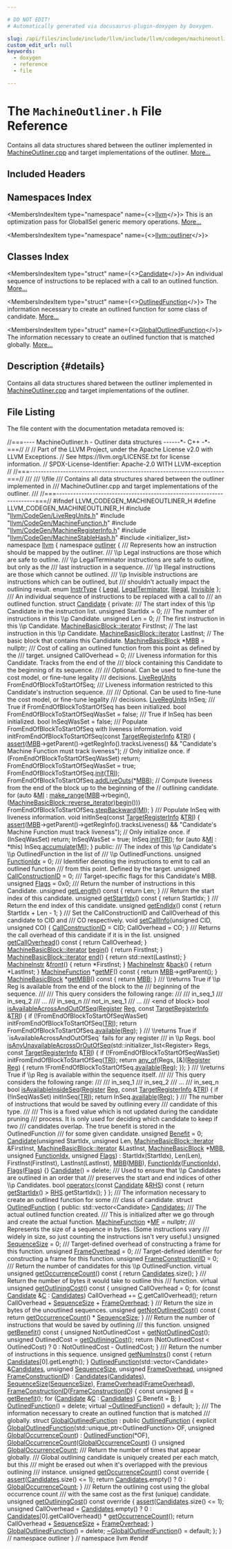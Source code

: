 ```yaml
---

# DO NOT EDIT!
# Automatically generated via docusaurus-plugin-doxygen by Doxygen.

slug: /api/files/include/include/llvm/include/llvm/codegen/machineoutliner-h
custom_edit_url: null
keywords:
  - doxygen
  - reference
  - file

---
```





# The `MachineOutliner.h` File Reference

<DoxygenPage pluginConfig={pluginConfig}>

Contains all data structures shared between the outliner implemented in <a href="/docs/api/files/lib/lib/codegen/machineoutliner-cpp">MachineOutliner.cpp</a> and target implementations of the outliner. <a href="#details">More...</a>

## Included Headers

<IncludesList>
<IncludesListItem
  filePath="llvm/CodeGen/LiveRegUnits.h"
  permalink="/docs/api/files/include/include/llvm/include/llvm/codegen/liveregunits-h"
  isLocal="true" />
<IncludesListItem
  filePath="llvm/CodeGen/MachineFunction.h"
  permalink="/docs/api/files/include/include/llvm/include/llvm/codegen/machinefunction-h"
  isLocal="true" />
<IncludesListItem
  filePath="llvm/CodeGen/MachineRegisterInfo.h"
  permalink="/docs/api/files/include/include/llvm/include/llvm/codegen/machineregisterinfo-h"
  isLocal="true" />
<IncludesListItem
  filePath="llvm/CodeGen/MachineStableHash.h"
  permalink="/docs/api/files/include/include/llvm/include/llvm/codegen/machinestablehash-h"
  isLocal="true" />
<IncludesListItem
  filePath="initializer_list"
  permalink=""
  isLocal="false" />
</IncludesList>

## Namespaces Index

<MembersIndex>

<MembersIndexItem
  type="namespace"
  name={<><a href="/docs/api/namespaces/llvm">llvm</a></>}>
This is an optimization pass for GlobalISel generic memory operations. <a href="/docs/api/namespaces/llvm/#details">More...</a>
</MembersIndexItem>

<MembersIndexItem
  type="namespace"
  name={<><a href="/docs/api/namespaces/llvm/outliner">llvm::outliner</a></>}>
</MembersIndexItem>

</MembersIndex>

## Classes Index

<MembersIndex>

<MembersIndexItem
  type="struct"
  name={<><a href="/docs/api/structs/llvm/outliner/candidate">Candidate</a></>}>
An individual sequence of instructions to be replaced with a call to an outlined function. <a href="/docs/api/structs/llvm/outliner/candidate/#details">More...</a>
</MembersIndexItem>

<MembersIndexItem
  type="struct"
  name={<><a href="/docs/api/structs/llvm/outliner/outlinedfunction">OutlinedFunction</a></>}>
The information necessary to create an outlined function for some class of candidate. <a href="/docs/api/structs/llvm/outliner/outlinedfunction/#details">More...</a>
</MembersIndexItem>

<MembersIndexItem
  type="struct"
  name={<><a href="/docs/api/structs/llvm/outliner/globaloutlinedfunction">GlobalOutlinedFunction</a></>}>
The information necessary to create an outlined function that is matched globally. <a href="/docs/api/structs/llvm/outliner/globaloutlinedfunction/#details">More...</a>
</MembersIndexItem>

</MembersIndex>

## Description {#details}

Contains all data structures shared between the outliner implemented in <a href="/docs/api/files/lib/lib/codegen/machineoutliner-cpp">MachineOutliner.cpp</a> and target implementations of the outliner.

## File Listing

The file content with the documentation metadata removed is:

<ProgramListing>

<Link id="l00001" /><CodeLine lineNumber="1"><span class="doxyHighlightComment">//===---- MachineOutliner.h - Outliner data structures ------&#42;- C++ -&#42;-===//</span></CodeLine>
<Link id="l00002" /><CodeLine lineNumber="2"><span class="doxyHighlightComment">//</span></CodeLine>
<Link id="l00003" /><CodeLine lineNumber="3"><span class="doxyHighlightComment">// Part of the LLVM Project, under the Apache License v2.0 with LLVM Exceptions.</span></CodeLine>
<Link id="l00004" /><CodeLine lineNumber="4"><span class="doxyHighlightComment">// See https://llvm.org/LICENSE.txt for license information.</span></CodeLine>
<Link id="l00005" /><CodeLine lineNumber="5"><span class="doxyHighlightComment">// SPDX-License-Identifier: Apache-2.0 WITH LLVM-exception</span></CodeLine>
<Link id="l00006" /><CodeLine lineNumber="6"><span class="doxyHighlightComment">//</span></CodeLine>
<Link id="l00007" /><CodeLine lineNumber="7"><span class="doxyHighlightComment">//===----------------------------------------------------------------------===//</span></CodeLine>
<Link id="l00008" /><CodeLine lineNumber="8"><span class="doxyHighlightComment">///</span></CodeLine>
<Link id="l00009" /><CodeLine lineNumber="9"><span class="doxyHighlightComment">/// \\file</span></CodeLine>
<Link id="l00010" /><CodeLine lineNumber="10"><span class="doxyHighlightComment">/// Contains all data structures shared between the outliner implemented in</span></CodeLine>
<Link id="l00011" /><CodeLine lineNumber="11"><span class="doxyHighlightComment">/// MachineOutliner.cpp and target implementations of the outliner.</span></CodeLine>
<Link id="l00012" /><CodeLine lineNumber="12"><span class="doxyHighlightComment">///</span></CodeLine>
<Link id="l00013" /><CodeLine lineNumber="13"><span class="doxyHighlightComment">//===----------------------------------------------------------------------===//</span></CodeLine>
<Link id="l00014" /><CodeLine lineNumber="14"></CodeLine>
<Link id="l00015" /><CodeLine lineNumber="15"><span class="doxyHighlightPreprocessor">#ifndef LLVM&#95;CODEGEN&#95;MACHINEOUTLINER&#95;H</span></CodeLine>
<Link id="l00016" /><CodeLine lineNumber="16"><span class="doxyHighlightPreprocessor">#define LLVM&#95;CODEGEN&#95;MACHINEOUTLINER&#95;H</span></CodeLine>
<Link id="l00017" /><CodeLine lineNumber="17"></CodeLine>
<Link id="l00018" /><CodeLine lineNumber="18"><span class="doxyHighlightPreprocessor">#include &quot;<a href="/docs/api/files/include/include/llvm/include/llvm/codegen/liveregunits-h">llvm/CodeGen/LiveRegUnits.h</a>&quot;</span></CodeLine>
<Link id="l00019" /><CodeLine lineNumber="19"><span class="doxyHighlightPreprocessor">#include &quot;<a href="/docs/api/files/include/include/llvm/include/llvm/codegen/machinefunction-h">llvm/CodeGen/MachineFunction.h</a>&quot;</span></CodeLine>
<Link id="l00020" /><CodeLine lineNumber="20"><span class="doxyHighlightPreprocessor">#include &quot;<a href="/docs/api/files/include/include/llvm/include/llvm/codegen/machineregisterinfo-h">llvm/CodeGen/MachineRegisterInfo.h</a>&quot;</span></CodeLine>
<Link id="l00021" /><CodeLine lineNumber="21"><span class="doxyHighlightPreprocessor">#include &quot;<a href="/docs/api/files/include/include/llvm/include/llvm/codegen/machinestablehash-h">llvm/CodeGen/MachineStableHash.h</a>&quot;</span></CodeLine>
<Link id="l00022" /><CodeLine lineNumber="22"><span class="doxyHighlightPreprocessor">#include &lt;initializer&#95;list&gt;</span></CodeLine>
<Link id="l00023" /><CodeLine lineNumber="23"></CodeLine>
<Link id="l00024" /><CodeLine lineNumber="24"><span class="doxyHighlightKeyword">namespace </span><span class="doxyHighlight"><a href="/docs/api/namespaces/llvm">llvm</a> &#123;</span></CodeLine>
<Link id="l00025" /><CodeLine lineNumber="25" lineLink="/docs/api/namespaces/llvm/outliner"><span class="doxyHighlightKeyword">namespace </span><span class="doxyHighlight"><a href="/docs/api/namespaces/llvm/outliner">outliner</a> &#123;</span></CodeLine>
<Link id="l00026" /><CodeLine lineNumber="26"></CodeLine>
<Link id="l00027" /><CodeLine lineNumber="27"><span class="doxyHighlightComment">/// Represents how an instruction should be mapped by the outliner.</span></CodeLine>
<Link id="l00028" /><CodeLine lineNumber="28"><span class="doxyHighlightComment">/// \\p Legal instructions are those which are safe to outline.</span></CodeLine>
<Link id="l00029" /><CodeLine lineNumber="29"><span class="doxyHighlightComment">/// \\p LegalTerminator instructions are safe to outline, but only as the</span></CodeLine>
<Link id="l00030" /><CodeLine lineNumber="30"><span class="doxyHighlightComment">/// last instruction in a sequence.</span></CodeLine>
<Link id="l00031" /><CodeLine lineNumber="31"><span class="doxyHighlightComment">/// \\p Illegal instructions are those which cannot be outlined.</span></CodeLine>
<Link id="l00032" /><CodeLine lineNumber="32"><span class="doxyHighlightComment">/// \\p Invisible instructions are instructions which can be outlined, but</span></CodeLine>
<Link id="l00033" /><CodeLine lineNumber="33"><span class="doxyHighlightComment">/// shouldn&#39;t actually impact the outlining result.</span></CodeLine>
<Link id="l00034" /><CodeLine lineNumber="34" lineLink="/docs/api/namespaces/llvm/outliner/#a0765e098fe7aae0f01b60ec890ac1b52a795f5ad85ed392b65a70b46dacaeef34"><span class="doxyHighlightKeyword">enum</span><span class="doxyHighlight"> <a href="/docs/api/namespaces/llvm/outliner/#a0765e098fe7aae0f01b60ec890ac1b52">InstrType</a> &#123; <a href="/docs/api/namespaces/llvm/outliner/#a0765e098fe7aae0f01b60ec890ac1b52a5b2760b5bb9cc62190d2ddfe563776b9">Legal</a>, <a href="/docs/api/namespaces/llvm/outliner/#a0765e098fe7aae0f01b60ec890ac1b52a6adc06fdab039cdbfaaeda00060c5e63">LegalTerminator</a>, <a href="/docs/api/namespaces/llvm/outliner/#a0765e098fe7aae0f01b60ec890ac1b52a795f5ad85ed392b65a70b46dacaeef34">Illegal</a>, <a href="/docs/api/namespaces/llvm/outliner/#a0765e098fe7aae0f01b60ec890ac1b52add798e74afcdf046a9a39e477261ab0e">Invisible</a> &#125;;</span></CodeLine>
<Link id="l00035" /><CodeLine lineNumber="35"></CodeLine>
<Link id="l00036" /><CodeLine lineNumber="36"><span class="doxyHighlightComment">/// An individual sequence of instructions to be replaced with a call to</span></CodeLine>
<Link id="l00037" /><CodeLine lineNumber="37"><span class="doxyHighlightComment">/// an outlined function.</span></CodeLine>
<Link id="l00038" /><CodeLine lineNumber="38" lineLink="/docs/api/structs/llvm/outliner/candidate"><span class="doxyHighlightKeyword">struct </span><span class="doxyHighlight"><a href="/docs/api/structs/llvm/outliner/candidate/#ac039e46455f0ef1ff13167791f1d52f9">Candidate</a> &#123;</span></CodeLine>
<Link id="l00039" /><CodeLine lineNumber="39"><span class="doxyHighlightKeyword">private</span><span class="doxyHighlight">:</span></CodeLine>
<Link id="l00040" /><CodeLine lineNumber="40"><span class="doxyHighlightComment">  /// The start index of this \\p Candidate in the instruction list.</span></CodeLine>
<Link id="l00041" /><CodeLine lineNumber="41"><span class="doxyHighlight">  </span><span class="doxyHighlightKeywordType">unsigned</span><span class="doxyHighlight"> StartIdx = 0;</span></CodeLine>
<Link id="l00042" /><CodeLine lineNumber="42"></CodeLine>
<Link id="l00043" /><CodeLine lineNumber="43"><span class="doxyHighlightComment">  /// The number of instructions in this \\p Candidate.</span></CodeLine>
<Link id="l00044" /><CodeLine lineNumber="44"><span class="doxyHighlight">  </span><span class="doxyHighlightKeywordType">unsigned</span><span class="doxyHighlight"> Len = 0;</span></CodeLine>
<Link id="l00045" /><CodeLine lineNumber="45"></CodeLine>
<Link id="l00046" /><CodeLine lineNumber="46"><span class="doxyHighlight">  </span><span class="doxyHighlightComment">// The first instruction in this \\p Candidate.</span></CodeLine>
<Link id="l00047" /><CodeLine lineNumber="47"><span class="doxyHighlight">  <a href="/docs/api/classes/llvm/machinebasicblock/#ae34c996b58df9b9ce6695a0c8b70c533">MachineBasicBlock::iterator</a> FirstInst;</span></CodeLine>
<Link id="l00048" /><CodeLine lineNumber="48"></CodeLine>
<Link id="l00049" /><CodeLine lineNumber="49"><span class="doxyHighlight">  </span><span class="doxyHighlightComment">// The last instruction in this \\p Candidate.</span></CodeLine>
<Link id="l00050" /><CodeLine lineNumber="50"><span class="doxyHighlight">  <a href="/docs/api/classes/llvm/machinebasicblock/#ae34c996b58df9b9ce6695a0c8b70c533">MachineBasicBlock::iterator</a> LastInst;</span></CodeLine>
<Link id="l00051" /><CodeLine lineNumber="51"></CodeLine>
<Link id="l00052" /><CodeLine lineNumber="52"><span class="doxyHighlight">  </span><span class="doxyHighlightComment">// The basic block that contains this Candidate.</span></CodeLine>
<Link id="l00053" /><CodeLine lineNumber="53"><span class="doxyHighlight">  <a href="/docs/api/classes/llvm/machinebasicblock">MachineBasicBlock</a> &#42;<a href="/docs/api/files/lib/lib/target/lib/target/arm/armslshardening-cpp/#a5958512eae2979bd2eb383977996a600">MBB</a> = </span><span class="doxyHighlightKeyword">nullptr</span><span class="doxyHighlight">;</span></CodeLine>
<Link id="l00054" /><CodeLine lineNumber="54"></CodeLine>
<Link id="l00055" /><CodeLine lineNumber="55"><span class="doxyHighlightComment">  /// Cost of calling an outlined function from this point as defined by the</span></CodeLine>
<Link id="l00056" /><CodeLine lineNumber="56"><span class="doxyHighlightComment">  /// target.</span></CodeLine>
<Link id="l00057" /><CodeLine lineNumber="57"><span class="doxyHighlight">  </span><span class="doxyHighlightKeywordType">unsigned</span><span class="doxyHighlight"> CallOverhead = 0;</span></CodeLine>
<Link id="l00058" /><CodeLine lineNumber="58"></CodeLine>
<Link id="l00059" /><CodeLine lineNumber="59"><span class="doxyHighlightComment">  /// Liveness information for this Candidate. Tracks from the end of the</span></CodeLine>
<Link id="l00060" /><CodeLine lineNumber="60"><span class="doxyHighlightComment">  /// block containing this Candidate to the beginning of its sequence.</span></CodeLine>
<Link id="l00061" /><CodeLine lineNumber="61"><span class="doxyHighlightComment">  ///</span></CodeLine>
<Link id="l00062" /><CodeLine lineNumber="62"><span class="doxyHighlightComment">  /// Optional. Can be used to fine-tune the cost model, or fine-tune legality</span></CodeLine>
<Link id="l00063" /><CodeLine lineNumber="63"><span class="doxyHighlightComment">  /// decisions.</span></CodeLine>
<Link id="l00064" /><CodeLine lineNumber="64"><span class="doxyHighlight">  <a href="/docs/api/classes/llvm/liveregunits">LiveRegUnits</a> FromEndOfBlockToStartOfSeq;</span></CodeLine>
<Link id="l00065" /><CodeLine lineNumber="65"></CodeLine>
<Link id="l00066" /><CodeLine lineNumber="66"><span class="doxyHighlightComment">  /// Liveness information restricted to this Candidate&#39;s instruction sequence.</span></CodeLine>
<Link id="l00067" /><CodeLine lineNumber="67"><span class="doxyHighlightComment">  ///</span></CodeLine>
<Link id="l00068" /><CodeLine lineNumber="68"><span class="doxyHighlightComment">  /// Optional. Can be used to fine-tune the cost model, or fine-tune legality</span></CodeLine>
<Link id="l00069" /><CodeLine lineNumber="69"><span class="doxyHighlightComment">  /// decisions.</span></CodeLine>
<Link id="l00070" /><CodeLine lineNumber="70"><span class="doxyHighlight">  <a href="/docs/api/classes/llvm/liveregunits">LiveRegUnits</a> InSeq;</span></CodeLine>
<Link id="l00071" /><CodeLine lineNumber="71"></CodeLine>
<Link id="l00072" /><CodeLine lineNumber="72"><span class="doxyHighlightComment">  /// True if FromEndOfBlockToStartOfSeq has been initialized.</span></CodeLine>
<Link id="l00073" /><CodeLine lineNumber="73"><span class="doxyHighlight">  </span><span class="doxyHighlightKeywordType">bool</span><span class="doxyHighlight"> FromEndOfBlockToStartOfSeqWasSet = </span><span class="doxyHighlightKeyword">false</span><span class="doxyHighlight">;</span></CodeLine>
<Link id="l00074" /><CodeLine lineNumber="74"></CodeLine>
<Link id="l00075" /><CodeLine lineNumber="75"><span class="doxyHighlightComment">  /// True if InSeq has been initialized.</span></CodeLine>
<Link id="l00076" /><CodeLine lineNumber="76"><span class="doxyHighlight">  </span><span class="doxyHighlightKeywordType">bool</span><span class="doxyHighlight"> InSeqWasSet = </span><span class="doxyHighlightKeyword">false</span><span class="doxyHighlight">;</span></CodeLine>
<Link id="l00077" /><CodeLine lineNumber="77"></CodeLine>
<Link id="l00078" /><CodeLine lineNumber="78"><span class="doxyHighlightComment">  /// Populate FromEndOfBlockToStartOfSeq with liveness information.</span></CodeLine>
<Link id="l00079" /><CodeLine lineNumber="79"><span class="doxyHighlight">  </span><span class="doxyHighlightKeywordType">void</span><span class="doxyHighlight"> initFromEndOfBlockToStartOfSeq(</span><span class="doxyHighlightKeyword">const</span><span class="doxyHighlight"> <a href="/docs/api/classes/llvm/targetregisterinfo">TargetRegisterInfo</a> &amp;<a href="/docs/api/files/lib/lib/codegen/machinesink-cpp/#a0f36ed1bc17fc1aa97fe291c439a0698">TRI</a>) &#123;</span></CodeLine>
<Link id="l00080" /><CodeLine lineNumber="80"><span class="doxyHighlight">    <a href="/docs/api/files/lib/lib/target/lib/target/amdgpu/silowercontrolflow-cpp/#a4868c5d81c5ccc98c47aeab6244346a0">assert</a>(<a href="/docs/api/files/lib/lib/target/lib/target/arm/armslshardening-cpp/#a5958512eae2979bd2eb383977996a600">MBB</a>-&gt;getParent()-&gt;getRegInfo().tracksLiveness() &amp;&amp;</span></CodeLine>
<Link id="l00081" /><CodeLine lineNumber="81"><span class="doxyHighlight">           </span><span class="doxyHighlightStringLiteral">&quot;Candidate&#39;s Machine Function must track liveness&quot;</span><span class="doxyHighlight">);</span></CodeLine>
<Link id="l00082" /><CodeLine lineNumber="82"><span class="doxyHighlight">    </span><span class="doxyHighlightComment">// Only initialize once.</span></CodeLine>
<Link id="l00083" /><CodeLine lineNumber="83"><span class="doxyHighlight">    </span><span class="doxyHighlightKeywordFlow">if</span><span class="doxyHighlight"> (FromEndOfBlockToStartOfSeqWasSet)</span></CodeLine>
<Link id="l00084" /><CodeLine lineNumber="84"><span class="doxyHighlight">      </span><span class="doxyHighlightKeywordFlow">return</span><span class="doxyHighlight">;</span></CodeLine>
<Link id="l00085" /><CodeLine lineNumber="85"><span class="doxyHighlight">    FromEndOfBlockToStartOfSeqWasSet = </span><span class="doxyHighlightKeyword">true</span><span class="doxyHighlight">;</span></CodeLine>
<Link id="l00086" /><CodeLine lineNumber="86"><span class="doxyHighlight">    FromEndOfBlockToStartOfSeq.<a href="/docs/api/classes/llvm/liveregunits/#a5e7fb90824f599580585b3b5c5116614">init</a>(<a href="/docs/api/files/lib/lib/codegen/machinesink-cpp/#a0f36ed1bc17fc1aa97fe291c439a0698">TRI</a>);</span></CodeLine>
<Link id="l00087" /><CodeLine lineNumber="87"><span class="doxyHighlight">    FromEndOfBlockToStartOfSeq.<a href="/docs/api/classes/llvm/liveregunits/#ab4fff7ad3de452b1b1d20de5afd986a3">addLiveOuts</a>(&#42;<a href="/docs/api/files/lib/lib/target/lib/target/arm/armslshardening-cpp/#a5958512eae2979bd2eb383977996a600">MBB</a>);</span></CodeLine>
<Link id="l00088" /><CodeLine lineNumber="88"><span class="doxyHighlight">    </span><span class="doxyHighlightComment">// Compute liveness from the end of the block up to the beginning of the</span></CodeLine>
<Link id="l00089" /><CodeLine lineNumber="89"><span class="doxyHighlight">    </span><span class="doxyHighlightComment">// outlining candidate.</span></CodeLine>
<Link id="l00090" /><CodeLine lineNumber="90"><span class="doxyHighlight">    </span><span class="doxyHighlightKeywordFlow">for</span><span class="doxyHighlight"> (</span><span class="doxyHighlightKeyword">auto</span><span class="doxyHighlight"> &amp;<a href="/docs/api/files/lib/lib/codegen/lib/codegen/globalisel/irtranslator-cpp/#abe44dfdea65b4f7e11e0a608ab708b76">MI</a> : <a href="/docs/api/namespaces/llvm/#a341215803e83773a3e97860dc291f121">make&#95;range</a>(<a href="/docs/api/files/lib/lib/target/lib/target/arm/armslshardening-cpp/#a5958512eae2979bd2eb383977996a600">MBB</a>-&gt;rbegin(),</span></CodeLine>
<Link id="l00091" /><CodeLine lineNumber="91"><span class="doxyHighlight">                               (<a href="/docs/api/classes/llvm/machinebasicblock/#abada92f8cd2854d2b747f14c4a7be0ed">MachineBasicBlock::reverse&#95;iterator</a>)<a href="/docs/api/structs/llvm/outliner/candidate/#aa7853f4784c221cd229da3b7bd756658">begin</a>()))</span></CodeLine>
<Link id="l00092" /><CodeLine lineNumber="92"><span class="doxyHighlight">      FromEndOfBlockToStartOfSeq.<a href="/docs/api/classes/llvm/liveregunits/#aa5fb273566c37fdc7da88a0fec5a554c">stepBackward</a>(<a href="/docs/api/files/lib/lib/codegen/lib/codegen/globalisel/irtranslator-cpp/#abe44dfdea65b4f7e11e0a608ab708b76">MI</a>);</span></CodeLine>
<Link id="l00093" /><CodeLine lineNumber="93"><span class="doxyHighlight">  &#125;</span></CodeLine>
<Link id="l00094" /><CodeLine lineNumber="94"></CodeLine>
<Link id="l00095" /><CodeLine lineNumber="95"><span class="doxyHighlightComment">  /// Populate InSeq with liveness information.</span></CodeLine>
<Link id="l00096" /><CodeLine lineNumber="96"><span class="doxyHighlight">  </span><span class="doxyHighlightKeywordType">void</span><span class="doxyHighlight"> initInSeq(</span><span class="doxyHighlightKeyword">const</span><span class="doxyHighlight"> <a href="/docs/api/classes/llvm/targetregisterinfo">TargetRegisterInfo</a> &amp;<a href="/docs/api/files/lib/lib/codegen/machinesink-cpp/#a0f36ed1bc17fc1aa97fe291c439a0698">TRI</a>) &#123;</span></CodeLine>
<Link id="l00097" /><CodeLine lineNumber="97"><span class="doxyHighlight">    <a href="/docs/api/files/lib/lib/target/lib/target/amdgpu/silowercontrolflow-cpp/#a4868c5d81c5ccc98c47aeab6244346a0">assert</a>(<a href="/docs/api/files/lib/lib/target/lib/target/arm/armslshardening-cpp/#a5958512eae2979bd2eb383977996a600">MBB</a>-&gt;getParent()-&gt;getRegInfo().tracksLiveness() &amp;&amp;</span></CodeLine>
<Link id="l00098" /><CodeLine lineNumber="98"><span class="doxyHighlight">           </span><span class="doxyHighlightStringLiteral">&quot;Candidate&#39;s Machine Function must track liveness&quot;</span><span class="doxyHighlight">);</span></CodeLine>
<Link id="l00099" /><CodeLine lineNumber="99"><span class="doxyHighlight">    </span><span class="doxyHighlightComment">// Only initialize once.</span></CodeLine>
<Link id="l00100" /><CodeLine lineNumber="100"><span class="doxyHighlight">    </span><span class="doxyHighlightKeywordFlow">if</span><span class="doxyHighlight"> (InSeqWasSet)</span></CodeLine>
<Link id="l00101" /><CodeLine lineNumber="101"><span class="doxyHighlight">      </span><span class="doxyHighlightKeywordFlow">return</span><span class="doxyHighlight">;</span></CodeLine>
<Link id="l00102" /><CodeLine lineNumber="102"><span class="doxyHighlight">    InSeqWasSet = </span><span class="doxyHighlightKeyword">true</span><span class="doxyHighlight">;</span></CodeLine>
<Link id="l00103" /><CodeLine lineNumber="103"><span class="doxyHighlight">    InSeq.<a href="/docs/api/classes/llvm/liveregunits/#a5e7fb90824f599580585b3b5c5116614">init</a>(<a href="/docs/api/files/lib/lib/codegen/machinesink-cpp/#a0f36ed1bc17fc1aa97fe291c439a0698">TRI</a>);</span></CodeLine>
<Link id="l00104" /><CodeLine lineNumber="104"><span class="doxyHighlight">    </span><span class="doxyHighlightKeywordFlow">for</span><span class="doxyHighlight"> (</span><span class="doxyHighlightKeyword">auto</span><span class="doxyHighlight"> &amp;<a href="/docs/api/files/lib/lib/codegen/lib/codegen/globalisel/irtranslator-cpp/#abe44dfdea65b4f7e11e0a608ab708b76">MI</a> : &#42;</span><span class="doxyHighlightKeyword">this</span><span class="doxyHighlight">)</span></CodeLine>
<Link id="l00105" /><CodeLine lineNumber="105"><span class="doxyHighlight">      InSeq.<a href="/docs/api/classes/llvm/liveregunits/#af7ea64c95b144306f76693d958be9741">accumulate</a>(<a href="/docs/api/files/lib/lib/codegen/lib/codegen/globalisel/irtranslator-cpp/#abe44dfdea65b4f7e11e0a608ab708b76">MI</a>);</span></CodeLine>
<Link id="l00106" /><CodeLine lineNumber="106"><span class="doxyHighlight">  &#125;</span></CodeLine>
<Link id="l00107" /><CodeLine lineNumber="107"></CodeLine>
<Link id="l00108" /><CodeLine lineNumber="108"><span class="doxyHighlightKeyword">public</span><span class="doxyHighlight">:</span></CodeLine>
<Link id="l00109" /><CodeLine lineNumber="109"><span class="doxyHighlightComment">  /// The index of this \\p Candidate&#39;s \\p OutlinedFunction in the list of</span></CodeLine>
<Link id="l00110" /><CodeLine lineNumber="110"><span class="doxyHighlightComment">  /// \\p OutlinedFunctions.</span></CodeLine>
<Link id="l00111" /><CodeLine lineNumber="111" lineLink="/docs/api/structs/llvm/outliner/candidate/#af8c36a6b8272375935985cc51cabafde"><span class="doxyHighlight">  </span><span class="doxyHighlightKeywordType">unsigned</span><span class="doxyHighlight"> <a href="/docs/api/structs/llvm/outliner/candidate/#af8c36a6b8272375935985cc51cabafde">FunctionIdx</a> = 0;</span></CodeLine>
<Link id="l00112" /><CodeLine lineNumber="112"></CodeLine>
<Link id="l00113" /><CodeLine lineNumber="113"><span class="doxyHighlightComment">  /// Identifier denoting the instructions to emit to call an outlined function</span></CodeLine>
<Link id="l00114" /><CodeLine lineNumber="114"><span class="doxyHighlightComment">  /// from this point. Defined by the target.</span></CodeLine>
<Link id="l00115" /><CodeLine lineNumber="115" lineLink="/docs/api/structs/llvm/outliner/candidate/#ac80f5b2407fd390f2f8328e658bc6ae6"><span class="doxyHighlight">  </span><span class="doxyHighlightKeywordType">unsigned</span><span class="doxyHighlight"> <a href="/docs/api/structs/llvm/outliner/candidate/#ac80f5b2407fd390f2f8328e658bc6ae6">CallConstructionID</a> = 0;</span></CodeLine>
<Link id="l00116" /><CodeLine lineNumber="116"></CodeLine>
<Link id="l00117" /><CodeLine lineNumber="117"><span class="doxyHighlightComment">  /// Target-specific flags for this Candidate&#39;s MBB.</span></CodeLine>
<Link id="l00118" /><CodeLine lineNumber="118" lineLink="/docs/api/structs/llvm/outliner/candidate/#a0683261a90b35e780119a5948301e728"><span class="doxyHighlight">  </span><span class="doxyHighlightKeywordType">unsigned</span><span class="doxyHighlight"> <a href="/docs/api/structs/llvm/outliner/candidate/#a0683261a90b35e780119a5948301e728">Flags</a> = 0x0;</span></CodeLine>
<Link id="l00119" /><CodeLine lineNumber="119"></CodeLine>
<Link id="l00120" /><CodeLine lineNumber="120"><span class="doxyHighlightComment">  /// Return the number of instructions in this Candidate.</span></CodeLine>
<Link id="l00121" /><CodeLine lineNumber="121" lineLink="/docs/api/structs/llvm/outliner/candidate/#aefd5413169569dd9008e730214e0b1e3"><span class="doxyHighlight">  </span><span class="doxyHighlightKeywordType">unsigned</span><span class="doxyHighlight"> <a href="/docs/api/structs/llvm/outliner/candidate/#aefd5413169569dd9008e730214e0b1e3">getLength</a>()</span><span class="doxyHighlightKeyword"> const </span><span class="doxyHighlight">&#123; </span><span class="doxyHighlightKeywordFlow">return</span><span class="doxyHighlight"> Len; &#125;</span></CodeLine>
<Link id="l00122" /><CodeLine lineNumber="122"></CodeLine>
<Link id="l00123" /><CodeLine lineNumber="123"><span class="doxyHighlightComment">  /// Return the start index of this candidate.</span></CodeLine>
<Link id="l00124" /><CodeLine lineNumber="124" lineLink="/docs/api/structs/llvm/outliner/candidate/#ad000b3a86c57ca85832a01b6323ef6dc"><span class="doxyHighlight">  </span><span class="doxyHighlightKeywordType">unsigned</span><span class="doxyHighlight"> <a href="/docs/api/structs/llvm/outliner/candidate/#ad000b3a86c57ca85832a01b6323ef6dc">getStartIdx</a>()</span><span class="doxyHighlightKeyword"> const </span><span class="doxyHighlight">&#123; </span><span class="doxyHighlightKeywordFlow">return</span><span class="doxyHighlight"> StartIdx; &#125;</span></CodeLine>
<Link id="l00125" /><CodeLine lineNumber="125"></CodeLine>
<Link id="l00126" /><CodeLine lineNumber="126"><span class="doxyHighlightComment">  /// Return the end index of this candidate.</span></CodeLine>
<Link id="l00127" /><CodeLine lineNumber="127" lineLink="/docs/api/structs/llvm/outliner/candidate/#aabac5c7437c10280a9ec14685c864fce"><span class="doxyHighlight">  </span><span class="doxyHighlightKeywordType">unsigned</span><span class="doxyHighlight"> <a href="/docs/api/structs/llvm/outliner/candidate/#aabac5c7437c10280a9ec14685c864fce">getEndIdx</a>()</span><span class="doxyHighlightKeyword"> const </span><span class="doxyHighlight">&#123; </span><span class="doxyHighlightKeywordFlow">return</span><span class="doxyHighlight"> StartIdx + Len - 1; &#125;</span></CodeLine>
<Link id="l00128" /><CodeLine lineNumber="128"></CodeLine>
<Link id="l00129" /><CodeLine lineNumber="129"><span class="doxyHighlightComment">  /// Set the CallConstructionID and CallOverhead of this candidate to CID and</span></CodeLine>
<Link id="l00130" /><CodeLine lineNumber="130"><span class="doxyHighlightComment">  /// CO respectively.</span></CodeLine>
<Link id="l00131" /><CodeLine lineNumber="131" lineLink="/docs/api/structs/llvm/outliner/candidate/#a2f7bd2c0cd67bd62dfde26548a340bd6"><span class="doxyHighlight">  </span><span class="doxyHighlightKeywordType">void</span><span class="doxyHighlight"> <a href="/docs/api/structs/llvm/outliner/candidate/#a2f7bd2c0cd67bd62dfde26548a340bd6">setCallInfo</a>(</span><span class="doxyHighlightKeywordType">unsigned</span><span class="doxyHighlight"> CID, </span><span class="doxyHighlightKeywordType">unsigned</span><span class="doxyHighlight"> CO) &#123;</span></CodeLine>
<Link id="l00132" /><CodeLine lineNumber="132"><span class="doxyHighlight">    <a href="/docs/api/structs/llvm/outliner/candidate/#ac80f5b2407fd390f2f8328e658bc6ae6">CallConstructionID</a> = CID;</span></CodeLine>
<Link id="l00133" /><CodeLine lineNumber="133"><span class="doxyHighlight">    CallOverhead = CO;</span></CodeLine>
<Link id="l00134" /><CodeLine lineNumber="134"><span class="doxyHighlight">  &#125;</span></CodeLine>
<Link id="l00135" /><CodeLine lineNumber="135"></CodeLine>
<Link id="l00136" /><CodeLine lineNumber="136"><span class="doxyHighlightComment">  /// Returns the call overhead of this candidate if it is in the list.</span></CodeLine>
<Link id="l00137" /><CodeLine lineNumber="137" lineLink="/docs/api/structs/llvm/outliner/candidate/#a1b52cb6fd85aeade7436ec35b6cb9621"><span class="doxyHighlight">  </span><span class="doxyHighlightKeywordType">unsigned</span><span class="doxyHighlight"> <a href="/docs/api/structs/llvm/outliner/candidate/#a1b52cb6fd85aeade7436ec35b6cb9621">getCallOverhead</a>()</span><span class="doxyHighlightKeyword"> const </span><span class="doxyHighlight">&#123; </span><span class="doxyHighlightKeywordFlow">return</span><span class="doxyHighlight"> CallOverhead; &#125;</span></CodeLine>
<Link id="l00138" /><CodeLine lineNumber="138"></CodeLine>
<Link id="l00139" /><CodeLine lineNumber="139" lineLink="/docs/api/structs/llvm/outliner/candidate/#aa7853f4784c221cd229da3b7bd756658"><span class="doxyHighlight">  <a href="/docs/api/classes/llvm/machinebasicblock/#ae34c996b58df9b9ce6695a0c8b70c533">MachineBasicBlock::iterator</a> <a href="/docs/api/structs/llvm/outliner/candidate/#aa7853f4784c221cd229da3b7bd756658">begin</a>() &#123; </span><span class="doxyHighlightKeywordFlow">return</span><span class="doxyHighlight"> FirstInst; &#125;</span></CodeLine>
<Link id="l00140" /><CodeLine lineNumber="140" lineLink="/docs/api/structs/llvm/outliner/candidate/#aec94f1192b7ca8aeac815ed0ac561e0c"><span class="doxyHighlight">  <a href="/docs/api/classes/llvm/machinebasicblock/#ae34c996b58df9b9ce6695a0c8b70c533">MachineBasicBlock::iterator</a> <a href="/docs/api/structs/llvm/outliner/candidate/#aec94f1192b7ca8aeac815ed0ac561e0c">end</a>() &#123; </span><span class="doxyHighlightKeywordFlow">return</span><span class="doxyHighlight"> std::next(LastInst); &#125;</span></CodeLine>
<Link id="l00141" /><CodeLine lineNumber="141"></CodeLine>
<Link id="l00142" /><CodeLine lineNumber="142" lineLink="/docs/api/structs/llvm/outliner/candidate/#a16c39dfa2a8b341bb2448fd032c58b64"><span class="doxyHighlight">  <a href="/docs/api/classes/llvm/machineinstr">MachineInstr</a> &amp;<a href="/docs/api/structs/llvm/outliner/candidate/#a16c39dfa2a8b341bb2448fd032c58b64">front</a>() &#123; </span><span class="doxyHighlightKeywordFlow">return</span><span class="doxyHighlight"> &#42;FirstInst; &#125;</span></CodeLine>
<Link id="l00143" /><CodeLine lineNumber="143" lineLink="/docs/api/structs/llvm/outliner/candidate/#a95d91bc5f619fedd6590f8513084924f"><span class="doxyHighlight">  <a href="/docs/api/classes/llvm/machineinstr">MachineInstr</a> &amp;<a href="/docs/api/structs/llvm/outliner/candidate/#a95d91bc5f619fedd6590f8513084924f">back</a>() &#123; </span><span class="doxyHighlightKeywordFlow">return</span><span class="doxyHighlight"> &#42;LastInst; &#125;</span></CodeLine>
<Link id="l00144" /><CodeLine lineNumber="144" lineLink="/docs/api/structs/llvm/outliner/candidate/#a71a2623cadc4c0ef543d25d1c6f2a07a"><span class="doxyHighlight">  <a href="/docs/api/classes/llvm/machinefunction">MachineFunction</a> &#42;<a href="/docs/api/structs/llvm/outliner/candidate/#a71a2623cadc4c0ef543d25d1c6f2a07a">getMF</a>()</span><span class="doxyHighlightKeyword"> const </span><span class="doxyHighlight">&#123; </span><span class="doxyHighlightKeywordFlow">return</span><span class="doxyHighlight"> <a href="/docs/api/files/lib/lib/target/lib/target/arm/armslshardening-cpp/#a5958512eae2979bd2eb383977996a600">MBB</a>-&gt;getParent(); &#125;</span></CodeLine>
<Link id="l00145" /><CodeLine lineNumber="145" lineLink="/docs/api/structs/llvm/outliner/candidate/#a6a0f4bed77e3b34abe86e0ea0b66b360"><span class="doxyHighlight">  <a href="/docs/api/classes/llvm/machinebasicblock">MachineBasicBlock</a> &#42;<a href="/docs/api/structs/llvm/outliner/candidate/#a6a0f4bed77e3b34abe86e0ea0b66b360">getMBB</a>()</span><span class="doxyHighlightKeyword"> const </span><span class="doxyHighlight">&#123; </span><span class="doxyHighlightKeywordFlow">return</span><span class="doxyHighlight"> <a href="/docs/api/files/lib/lib/target/lib/target/arm/armslshardening-cpp/#a5958512eae2979bd2eb383977996a600">MBB</a>; &#125;</span></CodeLine>
<Link id="l00146" /><CodeLine lineNumber="146"></CodeLine>
<Link id="l00147" /><CodeLine lineNumber="147"><span class="doxyHighlightComment">  /// \\returns True if \\p Reg is available from the end of the block to the</span></CodeLine>
<Link id="l00148" /><CodeLine lineNumber="148"><span class="doxyHighlightComment">  /// beginning of the sequence.</span></CodeLine>
<Link id="l00149" /><CodeLine lineNumber="149"><span class="doxyHighlightComment">  ///</span></CodeLine>
<Link id="l00150" /><CodeLine lineNumber="150"><span class="doxyHighlightComment">  /// This query considers the following range:</span></CodeLine>
<Link id="l00151" /><CodeLine lineNumber="151"><span class="doxyHighlightComment">  ///</span></CodeLine>
<Link id="l00152" /><CodeLine lineNumber="152"><span class="doxyHighlightComment">  /// in&#95;seq&#95;1</span></CodeLine>
<Link id="l00153" /><CodeLine lineNumber="153"><span class="doxyHighlightComment">  /// in&#95;seq&#95;2</span></CodeLine>
<Link id="l00154" /><CodeLine lineNumber="154"><span class="doxyHighlightComment">  /// ...</span></CodeLine>
<Link id="l00155" /><CodeLine lineNumber="155"><span class="doxyHighlightComment">  /// in&#95;seq&#95;n</span></CodeLine>
<Link id="l00156" /><CodeLine lineNumber="156"><span class="doxyHighlightComment">  /// not&#95;in&#95;seq&#95;1</span></CodeLine>
<Link id="l00157" /><CodeLine lineNumber="157"><span class="doxyHighlightComment">  /// ...</span></CodeLine>
<Link id="l00158" /><CodeLine lineNumber="158"><span class="doxyHighlightComment">  /// &lt;end of block&gt;</span></CodeLine>
<Link id="l00159" /><CodeLine lineNumber="159" lineLink="/docs/api/structs/llvm/outliner/candidate/#aed79decf9ab2c9663d2a2170b0ef7a4f"><span class="doxyHighlight">  </span><span class="doxyHighlightKeywordType">bool</span><span class="doxyHighlight"> <a href="/docs/api/structs/llvm/outliner/candidate/#aed79decf9ab2c9663d2a2170b0ef7a4f">isAvailableAcrossAndOutOfSeq</a>(<a href="/docs/api/classes/llvm/register">Register</a> <a href="/docs/api/files/lib/lib/codegen/machinesink-cpp/#a359e1ff26f6d466d927a61aae45b05c3">Reg</a>,</span></CodeLine>
<Link id="l00160" /><CodeLine lineNumber="160"><span class="doxyHighlight">                                    </span><span class="doxyHighlightKeyword">const</span><span class="doxyHighlight"> <a href="/docs/api/classes/llvm/targetregisterinfo">TargetRegisterInfo</a> &amp;<a href="/docs/api/files/lib/lib/codegen/machinesink-cpp/#a0f36ed1bc17fc1aa97fe291c439a0698">TRI</a>) &#123;</span></CodeLine>
<Link id="l00161" /><CodeLine lineNumber="161"><span class="doxyHighlight">    </span><span class="doxyHighlightKeywordFlow">if</span><span class="doxyHighlight"> (!FromEndOfBlockToStartOfSeqWasSet)</span></CodeLine>
<Link id="l00162" /><CodeLine lineNumber="162"><span class="doxyHighlight">      initFromEndOfBlockToStartOfSeq(<a href="/docs/api/files/lib/lib/codegen/machinesink-cpp/#a0f36ed1bc17fc1aa97fe291c439a0698">TRI</a>);</span></CodeLine>
<Link id="l00163" /><CodeLine lineNumber="163"><span class="doxyHighlight">    </span><span class="doxyHighlightKeywordFlow">return</span><span class="doxyHighlight"> FromEndOfBlockToStartOfSeq.<a href="/docs/api/classes/llvm/liveregunits/#a3996f7c3774880bfe32422602fe34f9c">available</a>(<a href="/docs/api/files/lib/lib/codegen/machinesink-cpp/#a359e1ff26f6d466d927a61aae45b05c3">Reg</a>);</span></CodeLine>
<Link id="l00164" /><CodeLine lineNumber="164"><span class="doxyHighlight">  &#125;</span></CodeLine>
<Link id="l00165" /><CodeLine lineNumber="165"></CodeLine>
<Link id="l00166" /><CodeLine lineNumber="166"><span class="doxyHighlightComment">  /// \\returns True if &#96;isAvailableAcrossAndOutOfSeq&#96; fails for any register</span></CodeLine>
<Link id="l00167" /><CodeLine lineNumber="167"><span class="doxyHighlightComment">  /// in \\p Regs.</span></CodeLine>
<Link id="l00168" /><CodeLine lineNumber="168" lineLink="/docs/api/structs/llvm/outliner/candidate/#a19df3fcdde4ba426474e5557736a4358"><span class="doxyHighlight">  </span><span class="doxyHighlightKeywordType">bool</span><span class="doxyHighlight"> <a href="/docs/api/structs/llvm/outliner/candidate/#a19df3fcdde4ba426474e5557736a4358">isAnyUnavailableAcrossOrOutOfSeq</a>(std::initializer&#95;list&lt;Register&gt; Regs,</span></CodeLine>
<Link id="l00169" /><CodeLine lineNumber="169"><span class="doxyHighlight">                                        </span><span class="doxyHighlightKeyword">const</span><span class="doxyHighlight"> <a href="/docs/api/classes/llvm/targetregisterinfo">TargetRegisterInfo</a> &amp;<a href="/docs/api/files/lib/lib/codegen/machinesink-cpp/#a0f36ed1bc17fc1aa97fe291c439a0698">TRI</a>) &#123;</span></CodeLine>
<Link id="l00170" /><CodeLine lineNumber="170"><span class="doxyHighlight">    </span><span class="doxyHighlightKeywordFlow">if</span><span class="doxyHighlight"> (!FromEndOfBlockToStartOfSeqWasSet)</span></CodeLine>
<Link id="l00171" /><CodeLine lineNumber="171"><span class="doxyHighlight">      initFromEndOfBlockToStartOfSeq(<a href="/docs/api/files/lib/lib/codegen/machinesink-cpp/#a0f36ed1bc17fc1aa97fe291c439a0698">TRI</a>);</span></CodeLine>
<Link id="l00172" /><CodeLine lineNumber="172"><span class="doxyHighlight">    </span><span class="doxyHighlightKeywordFlow">return</span><span class="doxyHighlight"> <a href="/docs/api/namespaces/llvm/#a61d13d6824ec46c31260a4fd0997eda0">any&#95;of</a>(Regs, &#91;&amp;&#93;(<a href="/docs/api/classes/llvm/register">Register</a> <a href="/docs/api/files/lib/lib/codegen/machinesink-cpp/#a359e1ff26f6d466d927a61aae45b05c3">Reg</a>) &#123;</span></CodeLine>
<Link id="l00173" /><CodeLine lineNumber="173"><span class="doxyHighlight">      </span><span class="doxyHighlightKeywordFlow">return</span><span class="doxyHighlight"> !FromEndOfBlockToStartOfSeq.<a href="/docs/api/classes/llvm/liveregunits/#a3996f7c3774880bfe32422602fe34f9c">available</a>(<a href="/docs/api/files/lib/lib/codegen/machinesink-cpp/#a359e1ff26f6d466d927a61aae45b05c3">Reg</a>);</span></CodeLine>
<Link id="l00174" /><CodeLine lineNumber="174"><span class="doxyHighlight">    &#125;);</span></CodeLine>
<Link id="l00175" /><CodeLine lineNumber="175"><span class="doxyHighlight">  &#125;</span></CodeLine>
<Link id="l00176" /><CodeLine lineNumber="176"></CodeLine>
<Link id="l00177" /><CodeLine lineNumber="177"><span class="doxyHighlightComment">  /// \\returns True if \\p Reg is available within the sequence itself.</span></CodeLine>
<Link id="l00178" /><CodeLine lineNumber="178"><span class="doxyHighlightComment">  ///</span></CodeLine>
<Link id="l00179" /><CodeLine lineNumber="179"><span class="doxyHighlightComment">  /// This query considers the following range:</span></CodeLine>
<Link id="l00180" /><CodeLine lineNumber="180"><span class="doxyHighlightComment">  ///</span></CodeLine>
<Link id="l00181" /><CodeLine lineNumber="181"><span class="doxyHighlightComment">  /// in&#95;seq&#95;1</span></CodeLine>
<Link id="l00182" /><CodeLine lineNumber="182"><span class="doxyHighlightComment">  /// in&#95;seq&#95;2</span></CodeLine>
<Link id="l00183" /><CodeLine lineNumber="183"><span class="doxyHighlightComment">  /// ...</span></CodeLine>
<Link id="l00184" /><CodeLine lineNumber="184"><span class="doxyHighlightComment">  /// in&#95;seq&#95;n</span></CodeLine>
<Link id="l00185" /><CodeLine lineNumber="185" lineLink="/docs/api/structs/llvm/outliner/candidate/#aca57cfbe9483e432047e4df8f054e98f"><span class="doxyHighlight">  </span><span class="doxyHighlightKeywordType">bool</span><span class="doxyHighlight"> <a href="/docs/api/structs/llvm/outliner/candidate/#aca57cfbe9483e432047e4df8f054e98f">isAvailableInsideSeq</a>(<a href="/docs/api/classes/llvm/register">Register</a> <a href="/docs/api/files/lib/lib/codegen/machinesink-cpp/#a359e1ff26f6d466d927a61aae45b05c3">Reg</a>, </span><span class="doxyHighlightKeyword">const</span><span class="doxyHighlight"> <a href="/docs/api/classes/llvm/targetregisterinfo">TargetRegisterInfo</a> &amp;<a href="/docs/api/files/lib/lib/codegen/machinesink-cpp/#a0f36ed1bc17fc1aa97fe291c439a0698">TRI</a>) &#123;</span></CodeLine>
<Link id="l00186" /><CodeLine lineNumber="186"><span class="doxyHighlight">    </span><span class="doxyHighlightKeywordFlow">if</span><span class="doxyHighlight"> (!InSeqWasSet)</span></CodeLine>
<Link id="l00187" /><CodeLine lineNumber="187"><span class="doxyHighlight">      initInSeq(<a href="/docs/api/files/lib/lib/codegen/machinesink-cpp/#a0f36ed1bc17fc1aa97fe291c439a0698">TRI</a>);</span></CodeLine>
<Link id="l00188" /><CodeLine lineNumber="188"><span class="doxyHighlight">    </span><span class="doxyHighlightKeywordFlow">return</span><span class="doxyHighlight"> InSeq.<a href="/docs/api/classes/llvm/liveregunits/#a3996f7c3774880bfe32422602fe34f9c">available</a>(<a href="/docs/api/files/lib/lib/codegen/machinesink-cpp/#a359e1ff26f6d466d927a61aae45b05c3">Reg</a>);</span></CodeLine>
<Link id="l00189" /><CodeLine lineNumber="189"><span class="doxyHighlight">  &#125;</span></CodeLine>
<Link id="l00190" /><CodeLine lineNumber="190"></CodeLine>
<Link id="l00191" /><CodeLine lineNumber="191"><span class="doxyHighlightComment">  /// The number of instructions that would be saved by outlining every</span></CodeLine>
<Link id="l00192" /><CodeLine lineNumber="192"><span class="doxyHighlightComment">  /// candidate of this type.</span></CodeLine>
<Link id="l00193" /><CodeLine lineNumber="193"><span class="doxyHighlightComment">  ///</span></CodeLine>
<Link id="l00194" /><CodeLine lineNumber="194"><span class="doxyHighlightComment">  /// This is a fixed value which is not updated during the candidate pruning</span></CodeLine>
<Link id="l00195" /><CodeLine lineNumber="195"><span class="doxyHighlightComment">  /// process. It is only used for deciding which candidate to keep if two</span></CodeLine>
<Link id="l00196" /><CodeLine lineNumber="196"><span class="doxyHighlightComment">  /// candidates overlap. The true benefit is stored in the OutlinedFunction</span></CodeLine>
<Link id="l00197" /><CodeLine lineNumber="197"><span class="doxyHighlightComment">  /// for some given candidate.</span></CodeLine>
<Link id="l00198" /><CodeLine lineNumber="198" lineLink="/docs/api/structs/llvm/outliner/candidate/#a4d0366572f78a6c014af881252f2f33b"><span class="doxyHighlight">  </span><span class="doxyHighlightKeywordType">unsigned</span><span class="doxyHighlight"> <a href="/docs/api/structs/llvm/outliner/candidate/#a4d0366572f78a6c014af881252f2f33b">Benefit</a> = 0;</span></CodeLine>
<Link id="l00199" /><CodeLine lineNumber="199"></CodeLine>
<Link id="l00200" /><CodeLine lineNumber="200" lineLink="/docs/api/structs/llvm/outliner/candidate/#ac039e46455f0ef1ff13167791f1d52f9"><span class="doxyHighlight">  <a href="/docs/api/structs/llvm/outliner/candidate/#ac039e46455f0ef1ff13167791f1d52f9">Candidate</a>(</span><span class="doxyHighlightKeywordType">unsigned</span><span class="doxyHighlight"> StartIdx, </span><span class="doxyHighlightKeywordType">unsigned</span><span class="doxyHighlight"> Len,</span></CodeLine>
<Link id="l00201" /><CodeLine lineNumber="201"><span class="doxyHighlight">            <a href="/docs/api/classes/llvm/machinebasicblock/#ae34c996b58df9b9ce6695a0c8b70c533">MachineBasicBlock::iterator</a> &amp;FirstInst,</span></CodeLine>
<Link id="l00202" /><CodeLine lineNumber="202"><span class="doxyHighlight">            <a href="/docs/api/classes/llvm/machinebasicblock/#ae34c996b58df9b9ce6695a0c8b70c533">MachineBasicBlock::iterator</a> &amp;LastInst, <a href="/docs/api/classes/llvm/machinebasicblock">MachineBasicBlock</a> &#42;<a href="/docs/api/files/lib/lib/target/lib/target/arm/armslshardening-cpp/#a5958512eae2979bd2eb383977996a600">MBB</a>,</span></CodeLine>
<Link id="l00203" /><CodeLine lineNumber="203"><span class="doxyHighlight">            </span><span class="doxyHighlightKeywordType">unsigned</span><span class="doxyHighlight"> <a href="/docs/api/structs/llvm/outliner/candidate/#af8c36a6b8272375935985cc51cabafde">FunctionIdx</a>, </span><span class="doxyHighlightKeywordType">unsigned</span><span class="doxyHighlight"> <a href="/docs/api/structs/llvm/outliner/candidate/#a0683261a90b35e780119a5948301e728">Flags</a>)</span></CodeLine>
<Link id="l00204" /><CodeLine lineNumber="204"><span class="doxyHighlight">      : StartIdx(StartIdx), Len(Len), FirstInst(FirstInst), LastInst(LastInst),</span></CodeLine>
<Link id="l00205" /><CodeLine lineNumber="205"><span class="doxyHighlight">        <a href="/docs/api/files/lib/lib/target/lib/target/arm/armslshardening-cpp/#a5958512eae2979bd2eb383977996a600">MBB</a>(<a href="/docs/api/files/lib/lib/target/lib/target/arm/armslshardening-cpp/#a5958512eae2979bd2eb383977996a600">MBB</a>), <a href="/docs/api/structs/llvm/outliner/candidate/#af8c36a6b8272375935985cc51cabafde">FunctionIdx</a>(<a href="/docs/api/structs/llvm/outliner/candidate/#af8c36a6b8272375935985cc51cabafde">FunctionIdx</a>), <a href="/docs/api/structs/llvm/outliner/candidate/#a0683261a90b35e780119a5948301e728">Flags</a>(<a href="/docs/api/structs/llvm/outliner/candidate/#a0683261a90b35e780119a5948301e728">Flags</a>) &#123;&#125;</span></CodeLine>
<Link id="l00206" /><CodeLine lineNumber="206" lineLink="/docs/api/structs/llvm/outliner/candidate/#a3989890a9806b066e8ae5cd92467c9d9"><span class="doxyHighlight">  <a href="/docs/api/structs/llvm/outliner/candidate/#a3989890a9806b066e8ae5cd92467c9d9">Candidate</a>() = </span><span class="doxyHighlightKeyword">delete</span><span class="doxyHighlight">;</span></CodeLine>
<Link id="l00207" /><CodeLine lineNumber="207"></CodeLine>
<Link id="l00208" /><CodeLine lineNumber="208"><span class="doxyHighlightComment">  /// Used to ensure that \\p Candidates are outlined in an order that</span></CodeLine>
<Link id="l00209" /><CodeLine lineNumber="209"><span class="doxyHighlightComment">  /// preserves the start and end indices of other \\p Candidates.</span></CodeLine>
<Link id="l00210" /><CodeLine lineNumber="210" lineLink="/docs/api/structs/llvm/outliner/candidate/#aaa3608f3286eb46c61c13a8e4d26b58d"><span class="doxyHighlight">  </span><span class="doxyHighlightKeywordType">bool</span><span class="doxyHighlight"> <a href="/docs/api/structs/llvm/outliner/candidate/#aaa3608f3286eb46c61c13a8e4d26b58d">operator&lt;</a>(</span><span class="doxyHighlightKeyword">const</span><span class="doxyHighlight"> <a href="/docs/api/structs/llvm/outliner/candidate/#ac039e46455f0ef1ff13167791f1d52f9">Candidate</a> &amp;<a href="/docs/api/files/lib/lib/target/lib/target/x86/x86partialreduction-cpp/#a87b8bfbbe9d8f7146d7f20a5fb42efd0">RHS</a>)</span><span class="doxyHighlightKeyword"> const </span><span class="doxyHighlight">&#123;</span></CodeLine>
<Link id="l00211" /><CodeLine lineNumber="211"><span class="doxyHighlight">    </span><span class="doxyHighlightKeywordFlow">return</span><span class="doxyHighlight"> <a href="/docs/api/structs/llvm/outliner/candidate/#ad000b3a86c57ca85832a01b6323ef6dc">getStartIdx</a>() &gt; <a href="/docs/api/files/lib/lib/target/lib/target/x86/x86partialreduction-cpp/#a87b8bfbbe9d8f7146d7f20a5fb42efd0">RHS</a>.getStartIdx();</span></CodeLine>
<Link id="l00212" /><CodeLine lineNumber="212"><span class="doxyHighlight">  &#125;</span></CodeLine>
<Link id="l00213" /><CodeLine lineNumber="213"></CodeLine>
<Link id="l00214" /><CodeLine lineNumber="214"><span class="doxyHighlight">&#125;;</span></CodeLine>
<Link id="l00215" /><CodeLine lineNumber="215"></CodeLine>
<Link id="l00216" /><CodeLine lineNumber="216"><span class="doxyHighlightComment">/// The information necessary to create an outlined function for some</span></CodeLine>
<Link id="l00217" /><CodeLine lineNumber="217"><span class="doxyHighlightComment">/// class of candidate.</span></CodeLine>
<Link id="l00218" /><CodeLine lineNumber="218" lineLink="/docs/api/structs/llvm/outliner/outlinedfunction"><span class="doxyHighlightKeyword">struct </span><span class="doxyHighlight"><a href="/docs/api/structs/llvm/outliner/outlinedfunction/#ac2f1c35acd04b812afdb550964c2eab2">OutlinedFunction</a> &#123;</span></CodeLine>
<Link id="l00219" /><CodeLine lineNumber="219"></CodeLine>
<Link id="l00220" /><CodeLine lineNumber="220"><span class="doxyHighlightKeyword">public</span><span class="doxyHighlight">:</span></CodeLine>
<Link id="l00221" /><CodeLine lineNumber="221" lineLink="/docs/api/structs/llvm/outliner/outlinedfunction/#afaa7ed984d2671729752893984eb85a3"><span class="doxyHighlight">  std::vector&lt;Candidate&gt; <a href="/docs/api/structs/llvm/outliner/outlinedfunction/#afaa7ed984d2671729752893984eb85a3">Candidates</a>;</span></CodeLine>
<Link id="l00222" /><CodeLine lineNumber="222"></CodeLine>
<Link id="l00223" /><CodeLine lineNumber="223"><span class="doxyHighlightComment">  /// The actual outlined function created.</span></CodeLine>
<Link id="l00224" /><CodeLine lineNumber="224"><span class="doxyHighlightComment">  /// This is initialized after we go through and create the actual function.</span></CodeLine>
<Link id="l00225" /><CodeLine lineNumber="225" lineLink="/docs/api/structs/llvm/outliner/outlinedfunction/#a6c6c3c632ddf4fca7933bd1d2617187e"><span class="doxyHighlight">  <a href="/docs/api/classes/llvm/machinefunction">MachineFunction</a> &#42;<a href="/docs/api/structs/llvm/outliner/outlinedfunction/#a6c6c3c632ddf4fca7933bd1d2617187e">MF</a> = </span><span class="doxyHighlightKeyword">nullptr</span><span class="doxyHighlight">;</span></CodeLine>
<Link id="l00226" /><CodeLine lineNumber="226"></CodeLine>
<Link id="l00227" /><CodeLine lineNumber="227"><span class="doxyHighlightComment">  /// Represents the size of a sequence in bytes. (Some instructions vary</span></CodeLine>
<Link id="l00228" /><CodeLine lineNumber="228"><span class="doxyHighlightComment">  /// widely in size, so just counting the instructions isn&#39;t very useful.)</span></CodeLine>
<Link id="l00229" /><CodeLine lineNumber="229" lineLink="/docs/api/structs/llvm/outliner/outlinedfunction/#ad73db622d8cc649f5d3f7f3dbba5398d"><span class="doxyHighlight">  </span><span class="doxyHighlightKeywordType">unsigned</span><span class="doxyHighlight"> <a href="/docs/api/structs/llvm/outliner/outlinedfunction/#ad73db622d8cc649f5d3f7f3dbba5398d">SequenceSize</a> = 0;</span></CodeLine>
<Link id="l00230" /><CodeLine lineNumber="230"></CodeLine>
<Link id="l00231" /><CodeLine lineNumber="231"><span class="doxyHighlightComment">  /// Target-defined overhead of constructing a frame for this function.</span></CodeLine>
<Link id="l00232" /><CodeLine lineNumber="232" lineLink="/docs/api/structs/llvm/outliner/outlinedfunction/#ac55fb9b4653cc5d1f1247eb015db5ed5"><span class="doxyHighlight">  </span><span class="doxyHighlightKeywordType">unsigned</span><span class="doxyHighlight"> <a href="/docs/api/structs/llvm/outliner/outlinedfunction/#ac55fb9b4653cc5d1f1247eb015db5ed5">FrameOverhead</a> = 0;</span></CodeLine>
<Link id="l00233" /><CodeLine lineNumber="233"></CodeLine>
<Link id="l00234" /><CodeLine lineNumber="234"><span class="doxyHighlightComment">  /// Target-defined identifier for constructing a frame for this function.</span></CodeLine>
<Link id="l00235" /><CodeLine lineNumber="235" lineLink="/docs/api/structs/llvm/outliner/outlinedfunction/#a83ee605247fd32b2a6981444fd996825"><span class="doxyHighlight">  </span><span class="doxyHighlightKeywordType">unsigned</span><span class="doxyHighlight"> <a href="/docs/api/structs/llvm/outliner/outlinedfunction/#a83ee605247fd32b2a6981444fd996825">FrameConstructionID</a> = 0;</span></CodeLine>
<Link id="l00236" /><CodeLine lineNumber="236"></CodeLine>
<Link id="l00237" /><CodeLine lineNumber="237"><span class="doxyHighlightComment">  /// Return the number of candidates for this \\p OutlinedFunction.</span></CodeLine>
<Link id="l00238" /><CodeLine lineNumber="238" lineLink="/docs/api/structs/llvm/outliner/outlinedfunction/#a0081f20622492dac85cd60d330e9673c"><span class="doxyHighlight">  </span><span class="doxyHighlightKeyword">virtual</span><span class="doxyHighlight"> </span><span class="doxyHighlightKeywordType">unsigned</span><span class="doxyHighlight"> <a href="/docs/api/structs/llvm/outliner/outlinedfunction/#a0081f20622492dac85cd60d330e9673c">getOccurrenceCount</a>()</span><span class="doxyHighlightKeyword"> const </span><span class="doxyHighlight">&#123; </span><span class="doxyHighlightKeywordFlow">return</span><span class="doxyHighlight"> <a href="/docs/api/structs/llvm/outliner/outlinedfunction/#afaa7ed984d2671729752893984eb85a3">Candidates</a>.size(); &#125;</span></CodeLine>
<Link id="l00239" /><CodeLine lineNumber="239"></CodeLine>
<Link id="l00240" /><CodeLine lineNumber="240"><span class="doxyHighlightComment">  /// Return the number of bytes it would take to outline this</span></CodeLine>
<Link id="l00241" /><CodeLine lineNumber="241"><span class="doxyHighlightComment">  /// function.</span></CodeLine>
<Link id="l00242" /><CodeLine lineNumber="242" lineLink="/docs/api/structs/llvm/outliner/outlinedfunction/#a28a370a7f9867fa70385aa4ff45c65e7"><span class="doxyHighlight">  </span><span class="doxyHighlightKeyword">virtual</span><span class="doxyHighlight"> </span><span class="doxyHighlightKeywordType">unsigned</span><span class="doxyHighlight"> <a href="/docs/api/structs/llvm/outliner/outlinedfunction/#a28a370a7f9867fa70385aa4ff45c65e7">getOutliningCost</a>()</span><span class="doxyHighlightKeyword"> const </span><span class="doxyHighlight">&#123;</span></CodeLine>
<Link id="l00243" /><CodeLine lineNumber="243"><span class="doxyHighlight">    </span><span class="doxyHighlightKeywordType">unsigned</span><span class="doxyHighlight"> CallOverhead = 0;</span></CodeLine>
<Link id="l00244" /><CodeLine lineNumber="244"><span class="doxyHighlight">    </span><span class="doxyHighlightKeywordFlow">for</span><span class="doxyHighlight"> (</span><span class="doxyHighlightKeyword">const</span><span class="doxyHighlight"> <a href="/docs/api/structs/llvm/outliner/candidate">Candidate</a> &amp;<a href="/docs/api/namespaces/llvm/callingconv/#ac6aa1387c4375260e2468eb5a77fdb4cafd841a49aec1539bc88abc8ff9e170fb">C</a> : <a href="/docs/api/structs/llvm/outliner/outlinedfunction/#afaa7ed984d2671729752893984eb85a3">Candidates</a>)</span></CodeLine>
<Link id="l00245" /><CodeLine lineNumber="245"><span class="doxyHighlight">      CallOverhead += <a href="/docs/api/namespaces/llvm/callingconv/#ac6aa1387c4375260e2468eb5a77fdb4cafd841a49aec1539bc88abc8ff9e170fb">C</a>.getCallOverhead();</span></CodeLine>
<Link id="l00246" /><CodeLine lineNumber="246"><span class="doxyHighlight">    </span><span class="doxyHighlightKeywordFlow">return</span><span class="doxyHighlight"> CallOverhead + <a href="/docs/api/structs/llvm/outliner/outlinedfunction/#ad73db622d8cc649f5d3f7f3dbba5398d">SequenceSize</a> + <a href="/docs/api/structs/llvm/outliner/outlinedfunction/#ac55fb9b4653cc5d1f1247eb015db5ed5">FrameOverhead</a>;</span></CodeLine>
<Link id="l00247" /><CodeLine lineNumber="247"><span class="doxyHighlight">  &#125;</span></CodeLine>
<Link id="l00248" /><CodeLine lineNumber="248"></CodeLine>
<Link id="l00249" /><CodeLine lineNumber="249"><span class="doxyHighlightComment">  /// Return the size in bytes of the unoutlined sequences.</span></CodeLine>
<Link id="l00250" /><CodeLine lineNumber="250" lineLink="/docs/api/structs/llvm/outliner/outlinedfunction/#a2e59c1ce14ba2a7dda9f3423b659d558"><span class="doxyHighlight">  </span><span class="doxyHighlightKeywordType">unsigned</span><span class="doxyHighlight"> <a href="/docs/api/structs/llvm/outliner/outlinedfunction/#a2e59c1ce14ba2a7dda9f3423b659d558">getNotOutlinedCost</a>()</span><span class="doxyHighlightKeyword"> const </span><span class="doxyHighlight">&#123;</span></CodeLine>
<Link id="l00251" /><CodeLine lineNumber="251"><span class="doxyHighlight">    </span><span class="doxyHighlightKeywordFlow">return</span><span class="doxyHighlight"> <a href="/docs/api/structs/llvm/outliner/outlinedfunction/#a0081f20622492dac85cd60d330e9673c">getOccurrenceCount</a>() &#42; <a href="/docs/api/structs/llvm/outliner/outlinedfunction/#ad73db622d8cc649f5d3f7f3dbba5398d">SequenceSize</a>;</span></CodeLine>
<Link id="l00252" /><CodeLine lineNumber="252"><span class="doxyHighlight">  &#125;</span></CodeLine>
<Link id="l00253" /><CodeLine lineNumber="253"></CodeLine>
<Link id="l00254" /><CodeLine lineNumber="254"><span class="doxyHighlightComment">  /// Return the number of instructions that would be saved by outlining</span></CodeLine>
<Link id="l00255" /><CodeLine lineNumber="255"><span class="doxyHighlightComment">  /// this function.</span></CodeLine>
<Link id="l00256" /><CodeLine lineNumber="256" lineLink="/docs/api/structs/llvm/outliner/outlinedfunction/#a2b7d852cc4d557d60abf54e6c67badd6"><span class="doxyHighlight">  </span><span class="doxyHighlightKeywordType">unsigned</span><span class="doxyHighlight"> <a href="/docs/api/structs/llvm/outliner/outlinedfunction/#a2b7d852cc4d557d60abf54e6c67badd6">getBenefit</a>()</span><span class="doxyHighlightKeyword"> const </span><span class="doxyHighlight">&#123;</span></CodeLine>
<Link id="l00257" /><CodeLine lineNumber="257"><span class="doxyHighlight">    </span><span class="doxyHighlightKeywordType">unsigned</span><span class="doxyHighlight"> NotOutlinedCost = <a href="/docs/api/structs/llvm/outliner/outlinedfunction/#a2e59c1ce14ba2a7dda9f3423b659d558">getNotOutlinedCost</a>();</span></CodeLine>
<Link id="l00258" /><CodeLine lineNumber="258"><span class="doxyHighlight">    </span><span class="doxyHighlightKeywordType">unsigned</span><span class="doxyHighlight"> OutlinedCost = <a href="/docs/api/structs/llvm/outliner/outlinedfunction/#a28a370a7f9867fa70385aa4ff45c65e7">getOutliningCost</a>();</span></CodeLine>
<Link id="l00259" /><CodeLine lineNumber="259"><span class="doxyHighlight">    </span><span class="doxyHighlightKeywordFlow">return</span><span class="doxyHighlight"> (NotOutlinedCost &lt; OutlinedCost) ? 0</span></CodeLine>
<Link id="l00260" /><CodeLine lineNumber="260"><span class="doxyHighlight">                                            : NotOutlinedCost - OutlinedCost;</span></CodeLine>
<Link id="l00261" /><CodeLine lineNumber="261"><span class="doxyHighlight">  &#125;</span></CodeLine>
<Link id="l00262" /><CodeLine lineNumber="262"></CodeLine>
<Link id="l00263" /><CodeLine lineNumber="263"><span class="doxyHighlightComment">  /// Return the number of instructions in this sequence.</span></CodeLine>
<Link id="l00264" /><CodeLine lineNumber="264" lineLink="/docs/api/structs/llvm/outliner/outlinedfunction/#aa25ba2c1c77be50fed1cacfd48b91215"><span class="doxyHighlight">  </span><span class="doxyHighlightKeywordType">unsigned</span><span class="doxyHighlight"> <a href="/docs/api/structs/llvm/outliner/outlinedfunction/#aa25ba2c1c77be50fed1cacfd48b91215">getNumInstrs</a>()</span><span class="doxyHighlightKeyword"> const </span><span class="doxyHighlight">&#123; </span><span class="doxyHighlightKeywordFlow">return</span><span class="doxyHighlight"> <a href="/docs/api/structs/llvm/outliner/outlinedfunction/#afaa7ed984d2671729752893984eb85a3">Candidates</a>&#91;0&#93;.getLength(); &#125;</span></CodeLine>
<Link id="l00265" /><CodeLine lineNumber="265"></CodeLine>
<Link id="l00266" /><CodeLine lineNumber="266" lineLink="/docs/api/structs/llvm/outliner/outlinedfunction/#ac2f1c35acd04b812afdb550964c2eab2"><span class="doxyHighlight">  <a href="/docs/api/structs/llvm/outliner/outlinedfunction/#ac2f1c35acd04b812afdb550964c2eab2">OutlinedFunction</a>(std::vector&lt;Candidate&gt; &amp;<a href="/docs/api/structs/llvm/outliner/outlinedfunction/#afaa7ed984d2671729752893984eb85a3">Candidates</a>, </span><span class="doxyHighlightKeywordType">unsigned</span><span class="doxyHighlight"> <a href="/docs/api/structs/llvm/outliner/outlinedfunction/#ad73db622d8cc649f5d3f7f3dbba5398d">SequenceSize</a>,</span></CodeLine>
<Link id="l00267" /><CodeLine lineNumber="267"><span class="doxyHighlight">                   </span><span class="doxyHighlightKeywordType">unsigned</span><span class="doxyHighlight"> <a href="/docs/api/structs/llvm/outliner/outlinedfunction/#ac55fb9b4653cc5d1f1247eb015db5ed5">FrameOverhead</a>, </span><span class="doxyHighlightKeywordType">unsigned</span><span class="doxyHighlight"> <a href="/docs/api/structs/llvm/outliner/outlinedfunction/#a83ee605247fd32b2a6981444fd996825">FrameConstructionID</a>)</span></CodeLine>
<Link id="l00268" /><CodeLine lineNumber="268"><span class="doxyHighlight">      : <a href="/docs/api/structs/llvm/outliner/outlinedfunction/#afaa7ed984d2671729752893984eb85a3">Candidates</a>(<a href="/docs/api/structs/llvm/outliner/outlinedfunction/#afaa7ed984d2671729752893984eb85a3">Candidates</a>), <a href="/docs/api/structs/llvm/outliner/outlinedfunction/#ad73db622d8cc649f5d3f7f3dbba5398d">SequenceSize</a>(<a href="/docs/api/structs/llvm/outliner/outlinedfunction/#ad73db622d8cc649f5d3f7f3dbba5398d">SequenceSize</a>),</span></CodeLine>
<Link id="l00269" /><CodeLine lineNumber="269"><span class="doxyHighlight">        <a href="/docs/api/structs/llvm/outliner/outlinedfunction/#ac55fb9b4653cc5d1f1247eb015db5ed5">FrameOverhead</a>(<a href="/docs/api/structs/llvm/outliner/outlinedfunction/#ac55fb9b4653cc5d1f1247eb015db5ed5">FrameOverhead</a>), <a href="/docs/api/structs/llvm/outliner/outlinedfunction/#a83ee605247fd32b2a6981444fd996825">FrameConstructionID</a>(<a href="/docs/api/structs/llvm/outliner/outlinedfunction/#a83ee605247fd32b2a6981444fd996825">FrameConstructionID</a>) &#123;</span></CodeLine>
<Link id="l00270" /><CodeLine lineNumber="270"><span class="doxyHighlight">    </span><span class="doxyHighlightKeyword">const</span><span class="doxyHighlight"> </span><span class="doxyHighlightKeywordType">unsigned</span><span class="doxyHighlight"> <a href="/docs/api/files/lib/lib/ir/builtingcs-cpp/#ae76959fe811ba090de4cba69ac00f1da">B</a> = <a href="/docs/api/structs/llvm/outliner/outlinedfunction/#a2b7d852cc4d557d60abf54e6c67badd6">getBenefit</a>();</span></CodeLine>
<Link id="l00271" /><CodeLine lineNumber="271"><span class="doxyHighlight">    </span><span class="doxyHighlightKeywordFlow">for</span><span class="doxyHighlight"> (<a href="/docs/api/structs/llvm/outliner/candidate">Candidate</a> &amp;<a href="/docs/api/namespaces/llvm/callingconv/#ac6aa1387c4375260e2468eb5a77fdb4cafd841a49aec1539bc88abc8ff9e170fb">C</a> : <a href="/docs/api/structs/llvm/outliner/outlinedfunction/#afaa7ed984d2671729752893984eb85a3">Candidates</a>)</span></CodeLine>
<Link id="l00272" /><CodeLine lineNumber="272"><span class="doxyHighlight">      <a href="/docs/api/namespaces/llvm/callingconv/#ac6aa1387c4375260e2468eb5a77fdb4cafd841a49aec1539bc88abc8ff9e170fb">C</a>.Benefit = <a href="/docs/api/files/lib/lib/ir/builtingcs-cpp/#ae76959fe811ba090de4cba69ac00f1da">B</a>;</span></CodeLine>
<Link id="l00273" /><CodeLine lineNumber="273"><span class="doxyHighlight">  &#125;</span></CodeLine>
<Link id="l00274" /><CodeLine lineNumber="274"></CodeLine>
<Link id="l00275" /><CodeLine lineNumber="275" lineLink="/docs/api/structs/llvm/outliner/outlinedfunction/#a5833702b0fcc4f18c00c362e95dca6b1"><span class="doxyHighlight">  <a href="/docs/api/structs/llvm/outliner/outlinedfunction/#a5833702b0fcc4f18c00c362e95dca6b1">OutlinedFunction</a>() = </span><span class="doxyHighlightKeyword">delete</span><span class="doxyHighlight">;</span></CodeLine>
<Link id="l00276" /><CodeLine lineNumber="276" lineLink="/docs/api/structs/llvm/outliner/outlinedfunction/#ae602839d12a4000e8c1a0d1db3d2865f"><span class="doxyHighlight">  </span><span class="doxyHighlightKeyword">virtual</span><span class="doxyHighlight"> <a href="/docs/api/structs/llvm/outliner/outlinedfunction/#ae602839d12a4000e8c1a0d1db3d2865f">~OutlinedFunction</a>() = </span><span class="doxyHighlightKeywordFlow">default</span><span class="doxyHighlight">;</span></CodeLine>
<Link id="l00277" /><CodeLine lineNumber="277"><span class="doxyHighlight">&#125;;</span></CodeLine>
<Link id="l00278" /><CodeLine lineNumber="278"></CodeLine>
<Link id="l00279" /><CodeLine lineNumber="279"><span class="doxyHighlightComment">/// The information necessary to create an outlined function that is matched</span></CodeLine>
<Link id="l00280" /><CodeLine lineNumber="280"><span class="doxyHighlightComment">/// globally.</span></CodeLine>
<Link id="l00281" /><CodeLine lineNumber="281" lineLink="/docs/api/structs/llvm/outliner/globaloutlinedfunction"><span class="doxyHighlightKeyword">struct </span><span class="doxyHighlight"><a href="/docs/api/structs/llvm/outliner/globaloutlinedfunction/#a463e885d11330185cf612f79fce97b71">GlobalOutlinedFunction</a> : </span><span class="doxyHighlightKeyword">public</span><span class="doxyHighlight"> <a href="/docs/api/structs/llvm/outliner/outlinedfunction/#ac2f1c35acd04b812afdb550964c2eab2">OutlinedFunction</a> &#123;</span></CodeLine>
<Link id="l00282" /><CodeLine lineNumber="282" lineLink="/docs/api/structs/llvm/outliner/globaloutlinedfunction/#a463e885d11330185cf612f79fce97b71"><span class="doxyHighlight">  </span><span class="doxyHighlightKeyword">explicit</span><span class="doxyHighlight"> <a href="/docs/api/structs/llvm/outliner/globaloutlinedfunction/#a463e885d11330185cf612f79fce97b71">GlobalOutlinedFunction</a>(std::unique&#95;ptr&lt;OutlinedFunction&gt; OF,</span></CodeLine>
<Link id="l00283" /><CodeLine lineNumber="283"><span class="doxyHighlight">                                  </span><span class="doxyHighlightKeywordType">unsigned</span><span class="doxyHighlight"> <a href="/docs/api/structs/llvm/outliner/globaloutlinedfunction/#a2d53a787cdd3b637308c654767487bc1">GlobalOccurrenceCount</a>)</span></CodeLine>
<Link id="l00284" /><CodeLine lineNumber="284"><span class="doxyHighlight">      : <a href="/docs/api/structs/llvm/outliner/outlinedfunction/#ac2f1c35acd04b812afdb550964c2eab2">OutlinedFunction</a>(&#42;OF), <a href="/docs/api/structs/llvm/outliner/globaloutlinedfunction/#a2d53a787cdd3b637308c654767487bc1">GlobalOccurrenceCount</a>(<a href="/docs/api/structs/llvm/outliner/globaloutlinedfunction/#a2d53a787cdd3b637308c654767487bc1">GlobalOccurrenceCount</a>) &#123;&#125;</span></CodeLine>
<Link id="l00285" /><CodeLine lineNumber="285"></CodeLine>
<Link id="l00286" /><CodeLine lineNumber="286" lineLink="/docs/api/structs/llvm/outliner/globaloutlinedfunction/#a2d53a787cdd3b637308c654767487bc1"><span class="doxyHighlight">  </span><span class="doxyHighlightKeywordType">unsigned</span><span class="doxyHighlight"> <a href="/docs/api/structs/llvm/outliner/globaloutlinedfunction/#a2d53a787cdd3b637308c654767487bc1">GlobalOccurrenceCount</a>;</span></CodeLine>
<Link id="l00287" /><CodeLine lineNumber="287"></CodeLine>
<Link id="l00288" /><CodeLine lineNumber="288"><span class="doxyHighlightComment">  /// Return the number of times that appear globally.</span></CodeLine>
<Link id="l00289" /><CodeLine lineNumber="289"><span class="doxyHighlightComment">  /// Global outlining candidate is uniquely created per each match, but this</span></CodeLine>
<Link id="l00290" /><CodeLine lineNumber="290"><span class="doxyHighlightComment">  /// might be erased out when it&#39;s overlapped with the previous outlining</span></CodeLine>
<Link id="l00291" /><CodeLine lineNumber="291"><span class="doxyHighlightComment">  /// instance.</span></CodeLine>
<Link id="l00292" /><CodeLine lineNumber="292" lineLink="/docs/api/structs/llvm/outliner/globaloutlinedfunction/#a8e17727ea30aa97903c1a0c5785ea444"><span class="doxyHighlight">  </span><span class="doxyHighlightKeywordType">unsigned</span><span class="doxyHighlight"> <a href="/docs/api/structs/llvm/outliner/globaloutlinedfunction/#a8e17727ea30aa97903c1a0c5785ea444">getOccurrenceCount</a>()</span><span class="doxyHighlightKeyword"> const override </span><span class="doxyHighlight">&#123;</span></CodeLine>
<Link id="l00293" /><CodeLine lineNumber="293"><span class="doxyHighlight">    <a href="/docs/api/files/lib/lib/target/lib/target/amdgpu/silowercontrolflow-cpp/#a4868c5d81c5ccc98c47aeab6244346a0">assert</a>(<a href="/docs/api/structs/llvm/outliner/outlinedfunction/#afaa7ed984d2671729752893984eb85a3">Candidates</a>.size() &lt;= 1);</span></CodeLine>
<Link id="l00294" /><CodeLine lineNumber="294"><span class="doxyHighlight">    </span><span class="doxyHighlightKeywordFlow">return</span><span class="doxyHighlight"> <a href="/docs/api/structs/llvm/outliner/outlinedfunction/#afaa7ed984d2671729752893984eb85a3">Candidates</a>.empty() ? 0 : <a href="/docs/api/structs/llvm/outliner/globaloutlinedfunction/#a2d53a787cdd3b637308c654767487bc1">GlobalOccurrenceCount</a>;</span></CodeLine>
<Link id="l00295" /><CodeLine lineNumber="295"><span class="doxyHighlight">  &#125;</span></CodeLine>
<Link id="l00296" /><CodeLine lineNumber="296"></CodeLine>
<Link id="l00297" /><CodeLine lineNumber="297"><span class="doxyHighlightComment">  /// Return the outlining cost using the global occurrence count</span></CodeLine>
<Link id="l00298" /><CodeLine lineNumber="298"><span class="doxyHighlightComment">  /// with the same cost as the first (unique) candidate.</span></CodeLine>
<Link id="l00299" /><CodeLine lineNumber="299" lineLink="/docs/api/structs/llvm/outliner/globaloutlinedfunction/#aaa2c81688be51a0d2f4836630470b7f6"><span class="doxyHighlight">  </span><span class="doxyHighlightKeywordType">unsigned</span><span class="doxyHighlight"> <a href="/docs/api/structs/llvm/outliner/globaloutlinedfunction/#aaa2c81688be51a0d2f4836630470b7f6">getOutliningCost</a>()</span><span class="doxyHighlightKeyword"> const override </span><span class="doxyHighlight">&#123;</span></CodeLine>
<Link id="l00300" /><CodeLine lineNumber="300"><span class="doxyHighlight">    <a href="/docs/api/files/lib/lib/target/lib/target/amdgpu/silowercontrolflow-cpp/#a4868c5d81c5ccc98c47aeab6244346a0">assert</a>(<a href="/docs/api/structs/llvm/outliner/outlinedfunction/#afaa7ed984d2671729752893984eb85a3">Candidates</a>.size() &lt;= 1);</span></CodeLine>
<Link id="l00301" /><CodeLine lineNumber="301"><span class="doxyHighlight">    </span><span class="doxyHighlightKeywordType">unsigned</span><span class="doxyHighlight"> CallOverhead =</span></CodeLine>
<Link id="l00302" /><CodeLine lineNumber="302"><span class="doxyHighlight">        <a href="/docs/api/structs/llvm/outliner/outlinedfunction/#afaa7ed984d2671729752893984eb85a3">Candidates</a>.empty()</span></CodeLine>
<Link id="l00303" /><CodeLine lineNumber="303"><span class="doxyHighlight">            ? 0</span></CodeLine>
<Link id="l00304" /><CodeLine lineNumber="304"><span class="doxyHighlight">            : <a href="/docs/api/structs/llvm/outliner/outlinedfunction/#afaa7ed984d2671729752893984eb85a3">Candidates</a>&#91;0&#93;.getCallOverhead() &#42; <a href="/docs/api/structs/llvm/outliner/globaloutlinedfunction/#a8e17727ea30aa97903c1a0c5785ea444">getOccurrenceCount</a>();</span></CodeLine>
<Link id="l00305" /><CodeLine lineNumber="305"><span class="doxyHighlight">    </span><span class="doxyHighlightKeywordFlow">return</span><span class="doxyHighlight"> CallOverhead + <a href="/docs/api/structs/llvm/outliner/outlinedfunction/#ad73db622d8cc649f5d3f7f3dbba5398d">SequenceSize</a> + <a href="/docs/api/structs/llvm/outliner/outlinedfunction/#ac55fb9b4653cc5d1f1247eb015db5ed5">FrameOverhead</a>;</span></CodeLine>
<Link id="l00306" /><CodeLine lineNumber="306"><span class="doxyHighlight">  &#125;</span></CodeLine>
<Link id="l00307" /><CodeLine lineNumber="307"></CodeLine>
<Link id="l00308" /><CodeLine lineNumber="308" lineLink="/docs/api/structs/llvm/outliner/globaloutlinedfunction/#aab67942f75a3949c6dfe0fc14abdbb1f"><span class="doxyHighlight">  <a href="/docs/api/structs/llvm/outliner/globaloutlinedfunction/#aab67942f75a3949c6dfe0fc14abdbb1f">GlobalOutlinedFunction</a>() = </span><span class="doxyHighlightKeyword">delete</span><span class="doxyHighlight">;</span></CodeLine>
<Link id="l00309" /><CodeLine lineNumber="309" lineLink="/docs/api/structs/llvm/outliner/globaloutlinedfunction/#ac8f86dc4812d7c024fd4a0943a4f26f3"><span class="doxyHighlight">  <a href="/docs/api/structs/llvm/outliner/globaloutlinedfunction/#ac8f86dc4812d7c024fd4a0943a4f26f3">~GlobalOutlinedFunction</a>() = </span><span class="doxyHighlightKeywordFlow">default</span><span class="doxyHighlight">;</span></CodeLine>
<Link id="l00310" /><CodeLine lineNumber="310"><span class="doxyHighlight">&#125;;</span></CodeLine>
<Link id="l00311" /><CodeLine lineNumber="311"></CodeLine>
<Link id="l00312" /><CodeLine lineNumber="312"><span class="doxyHighlight">&#125; </span><span class="doxyHighlightComment">// namespace outliner</span></CodeLine>
<Link id="l00313" /><CodeLine lineNumber="313"><span class="doxyHighlight">&#125; </span><span class="doxyHighlightComment">// namespace llvm</span></CodeLine>
<Link id="l00314" /><CodeLine lineNumber="314"></CodeLine>
<Link id="l00315" /><CodeLine lineNumber="315"><span class="doxyHighlightPreprocessor">#endif</span></CodeLine>

</ProgramListing>


</DoxygenPage>
